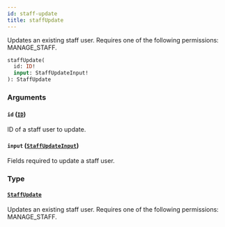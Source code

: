 ```yaml
---
id: staff-update
title: staffUpdate
---
```



Updates an existing staff user. Requires one of the following permissions: MANAGE_STAFF.

```graphql
staffUpdate(
  id: ID!
  input: StaffUpdateInput!
): StaffUpdate
```


### Arguments

#### `id` ([`ID`](../../../developer/api-reference/scalars/id))

ID of a staff user to update.


#### `input` ([`StaffUpdateInput`](../../../developer/api-reference/inputs/staff-update-input))

Fields required to update a staff user.


### Type

#### [`StaffUpdate`](../../../developer/api-reference/objects/staff-update) 

Updates an existing staff user. Requires one of the following permissions: MANAGE_STAFF.




